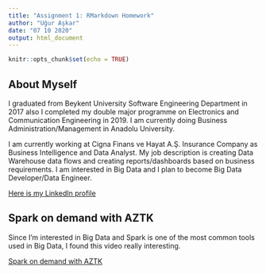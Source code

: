 ```yaml
---
title: "Assignment 1: RMarkdown Homework"
author: "Uğur Aşkar"
date: "07 10 2020"
output: html_document
---
```


```r
knitr::opts_chunk$set(echo = TRUE)
```

## About Myself

I graduated from Beykent University Software Engineering Department in 2017 also I completed my double major programme on Electronics and Communication Engineering in 2019. I am currently doing Business Administration/Management in Anadolu University.

I am currently working at Cigna Finans ve Hayat A.Ş. Insurance Company as Business Intelligence and Data Analyst.
My job description is creating Data Warehouse data flows and creating reports/dashboards based on business requirements.
I am interested in Big Data and I plan to become Big Data Developer/Data Engineer.

[Here is my LinkedIn profile](https://linkedin.com/in/uguraskar/)

## Spark on demand with AZTK
Since I'm interested in Big Data and Spark is one of the most common tools used in Big Data, I found this video really interesting.

[Spark on demand with AZTK](https://www.youtube.com/watch?v=zKcL9Y83YgE)
